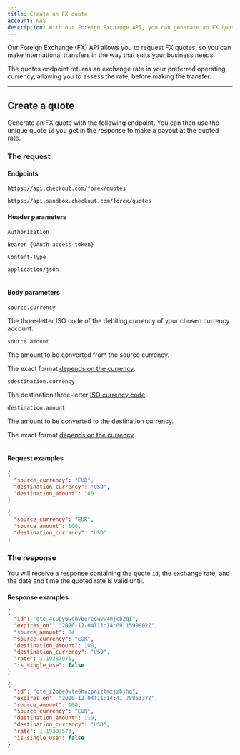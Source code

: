 ```yaml
---
title: Create an FX quote
account: NAS
description: With our Foreign Exchange API, you can generate an FX quote to use in your payout request.
---
```


Our Foreign Exchange (FX) API allows you to request FX quotes, so you can make international transfers in the way that suits your business needs.

The quotes endpoint returns an exchange rate in your preferred operating currency, allowing you to assess the rate, before making the transfer.

---

## Create a quote 

Generate an FX quote with the following endpoint. You can then use the unique quote `id` you get in the response to make a payout at the quoted rate.

### The request

#### Endpoints

<tabs>
<tab title="Live">
<LineCodeWrapper type="post">

`https://api.checkout.com/forex/quotes`

</LineCodeWrapper>
</tab>
<tab title="Sandbox">
<LineCodeWrapper type="post">

`https://api.sandbox.checkout.com/forex/quotes`

</LineCodeWrapper>
</tab>
</tabs>

#### Header parameters

<Table>
<TableHead headers={['Header', 'Value']} />
<TableBody>
<TableRow>
<TableCell>

`Authorization`

<StatusTag type="required" />

</TableCell>
<TableCell>

`Bearer {OAuth access token}`

</TableCell>
</TableRow>
<TableRow>
<TableCell>

`Content-Type`

<StatusTag type="required" />

</TableCell>
<TableCell>

`application/json`

</TableCell>
</TableRow>
</TableBody>
</Table>

#### Body parameters

<Table>
<TableHead headers={['Field name', 'Description']} />
<TableBody>
<TableRow>
<TableCell>

`source.currency`

<StatusTag type="required" />

<TypeTag type="string" />

</TableCell>
<TableCell>

The three-letter ISO code of the debiting currency of your chosen currency account.

</TableCell>
</TableRow>
<TableRow>
<TableCell>

`source.amount`

<StatusTag type="optional" />

<TypeTag type="integer" />

</TableCell>
<TableCell>

The amount to be converted from the source currency.

<InfoBox>

The exact format [depends on the currency](/resources/calculating-the-amount).

</InfoBox>

</TableCell>
</TableRow>
<TableRow>
<TableCell>

`sdestination.currency`

<StatusTag type="required" />

<TypeTag type="string" />

</TableCell>
<TableCell>

The destination three-letter [ISO currency code](/resources/codes/currency-codes).

</TableCell>
</TableRow>
<TableRow>
<TableCell>

`destination.amount`

<StatusTag type="optional" />

<TypeTag type="integer" />

</TableCell>
<TableCell>

The amount to be converted to the destination currency.

<InfoBox>

The exact format [depends on the currency](/resources/calculating-the-amount).

</InfoBox>

</TableCell>
</TableRow>
</TableBody>
</Table>

#### Request examples

<tabs>
<tab title="Destination amount specified">

```json withBorder=false
{
  "source_currency": "EUR",
  "destination_currency": "USD",
  "destination_amount": 100
}
```

</tab>
<tab title="Source amount specified">

```json withBorder=false
{
  "source_currency": "EUR",
  "source_amount": 100,
  "destination_currency": "USD"
}
```

</tab>
</tabs>

### The response

You will receive a response containing the quote `id`, the exchange rate, and the date and time the quoted rate is valid until.

#### Response examples

<tabs>
<tab title="Destination amount specified">

```json withBorder=false
{
  "id": "qte_4cupy6wqbvbereowvw4mjcb2qi",
  "expires_on": "2020-12-04T11:14:09.1599802Z",
  "source_amount": 84,
  "source_currency": "EUR",
  "destination_amount": 100,
  "destination_currency": "USD",
  "rate": 1.19287971,
  "is_single_use": false
}
```

</tab>
<tab title="Source amount specified">

```json withBorder=false
{
  "id": "qte_z2bbe3wte6huzpazztmzjzhjhq",
  "expires_on": "2020-12-04T11:14:41.7886337Z",
  "source_amount": 100,
  "source_currency": "EUR",
  "destination_amount": 119,
  "destination_currency": "USD",
  "rate": 1.19307573,
  "is_single_use": false
}
```

</tab>
</tabs>

